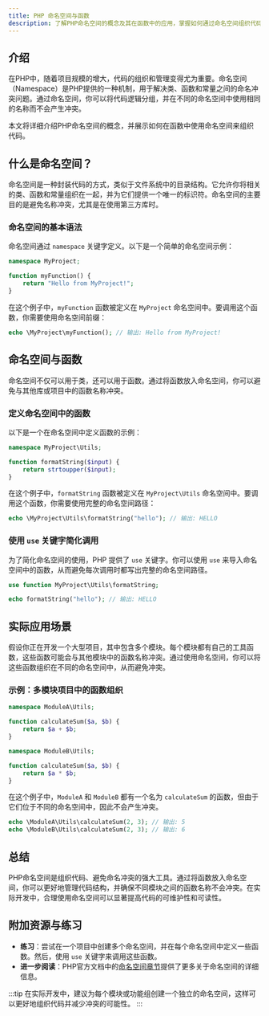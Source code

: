 ```yaml
---
title: PHP 命名空间与函数
description: 了解PHP命名空间的概念及其在函数中的应用，掌握如何通过命名空间组织代码并避免命名冲突。
---
```


## 介绍

在PHP中，随着项目规模的增大，代码的组织和管理变得尤为重要。命名空间（Namespace）是PHP提供的一种机制，用于解决类、函数和常量之间的命名冲突问题。通过命名空间，你可以将代码逻辑分组，并在不同的命名空间中使用相同的名称而不会产生冲突。

本文将详细介绍PHP命名空间的概念，并展示如何在函数中使用命名空间来组织代码。

## 什么是命名空间？

命名空间是一种封装代码的方式，类似于文件系统中的目录结构。它允许你将相关的类、函数和常量组织在一起，并为它们提供一个唯一的标识符。命名空间的主要目的是避免名称冲突，尤其是在使用第三方库时。

### 命名空间的基本语法

命名空间通过 `namespace` 关键字定义。以下是一个简单的命名空间示例：

```php
namespace MyProject;

function myFunction() {
    return "Hello from MyProject!";
}
```

在这个例子中，`myFunction` 函数被定义在 `MyProject` 命名空间中。要调用这个函数，你需要使用命名空间前缀：

```php
echo \MyProject\myFunction(); // 输出: Hello from MyProject!
```

## 命名空间与函数

命名空间不仅可以用于类，还可以用于函数。通过将函数放入命名空间，你可以避免与其他库或项目中的函数名称冲突。

### 定义命名空间中的函数

以下是一个在命名空间中定义函数的示例：

```php
namespace MyProject\Utils;

function formatString($input) {
    return strtoupper($input);
}
```

在这个例子中，`formatString` 函数被定义在 `MyProject\Utils` 命名空间中。要调用这个函数，你需要使用完整的命名空间路径：

```php
echo \MyProject\Utils\formatString("hello"); // 输出: HELLO
```

### 使用 `use` 关键字简化调用

为了简化命名空间的使用，PHP 提供了 `use` 关键字。你可以使用 `use` 来导入命名空间中的函数，从而避免每次调用时都写出完整的命名空间路径。

```php
use function MyProject\Utils\formatString;

echo formatString("hello"); // 输出: HELLO
```

## 实际应用场景

假设你正在开发一个大型项目，其中包含多个模块。每个模块都有自己的工具函数，这些函数可能会与其他模块中的函数名称冲突。通过使用命名空间，你可以将这些函数组织在不同的命名空间中，从而避免冲突。

### 示例：多模块项目中的函数组织

```php
namespace ModuleA\Utils;

function calculateSum($a, $b) {
    return $a + $b;
}

namespace ModuleB\Utils;

function calculateSum($a, $b) {
    return $a * $b;
}
```

在这个例子中，`ModuleA` 和 `ModuleB` 都有一个名为 `calculateSum` 的函数，但由于它们位于不同的命名空间中，因此不会产生冲突。

```php
echo \ModuleA\Utils\calculateSum(2, 3); // 输出: 5
echo \ModuleB\Utils\calculateSum(2, 3); // 输出: 6
```

## 总结

PHP命名空间是组织代码、避免命名冲突的强大工具。通过将函数放入命名空间，你可以更好地管理代码结构，并确保不同模块之间的函数名称不会冲突。在实际开发中，合理使用命名空间可以显著提高代码的可维护性和可读性。

## 附加资源与练习

- **练习**：尝试在一个项目中创建多个命名空间，并在每个命名空间中定义一些函数。然后，使用 `use` 关键字来调用这些函数。
- **进一步阅读**：PHP官方文档中的[命名空间章节](https://www.php.net/manual/zh/language.namespaces.php)提供了更多关于命名空间的详细信息。

:::tip
在实际开发中，建议为每个模块或功能组创建一个独立的命名空间，这样可以更好地组织代码并减少冲突的可能性。
:::
